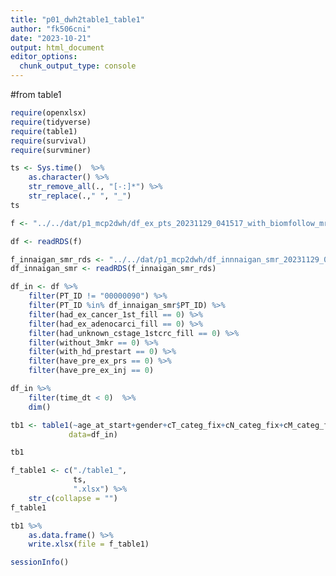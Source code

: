 ```yaml
---
title: "p01_dwh2table1_table1"
author: "fk506cni"
date: "2023-10-21"
output: html_document
editor_options: 
  chunk_output_type: console
---
```


#from table1
```r
require(openxlsx)
require(tidyverse)
require(table1)
require(survival)
require(survminer)
```

```r
ts <- Sys.time()  %>% 
    as.character() %>% 
    str_remove_all(., "[-:]*") %>% 
    str_replace(.," ", "_")
ts
```

```r
f <- "../../dat/p1_mcp2dwh/df_ex_pts_20231129_041517_with_biomfollow_mr.rds"

df <- readRDS(f)

f_innaigan_smr_rds <- "../../dat/p1_mcp2dwh/df_innnaigan_smr_20231129_040508.rds"
df_innaigan_smr <- readRDS(f_innaigan_smr_rds)
```


```r
df_in <- df %>%
    filter(PT_ID != "00000090") %>%
    filter(PT_ID %in% df_innaigan_smr$PT_ID) %>%
    filter(had_ex_cancer_1st_fill == 0) %>%
    filter(had_ex_adenocarci_fill == 0) %>%
    filter(had_unknown_cstage_1stcrc_fill == 0) %>%
    filter(without_3mkr == 0) %>%
    filter(with_hd_prestart == 0) %>%
    filter(have_pre_ex_prs == 0) %>%
    filter(have_pre_ex_inj == 0) 

df_in %>%
    filter(time_dt < 0)  %>%
    dim()
```

```r
tb1 <- table1(~age_at_start+gender+cT_categ_fix+cN_categ_fix+cM_categ_fix+diffgrade_fix+position_fix+CEA_count|cStage_fix,
             data=df_in)

tb1
```


```r
f_table1 <- c("./table1_",
              ts,
              ".xlsx") %>%
    str_c(collapse = "")
f_table1
```

```r
tb1 %>%
    as.data.frame() %>%
    write.xlsx(file = f_table1)
```

```r
sessionInfo()
```

